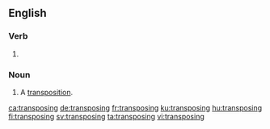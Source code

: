 ==English==

===Verb===
{{head|en|present participle}}

# {{present participle of|transpose|lang=en|nocat=1}}

===Noun===
{{en-noun}}

# A [[transposition]].

[[ca:transposing]]
[[de:transposing]]
[[fr:transposing]]
[[ku:transposing]]
[[hu:transposing]]
[[fi:transposing]]
[[sv:transposing]]
[[ta:transposing]]
[[vi:transposing]]